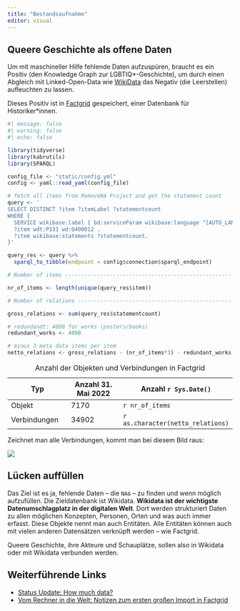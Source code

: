 ```yaml
---
title: "Bestandsaufnahme"
editor: visual
---
```


## Queere Geschichte als offene Daten

Um mit maschineller Hilfe fehlende Daten aufzuspüren, braucht es ein Positiv (den Knowledge Graph zur LGBTIQ*-Geschichte), um durch einen Abgleich mit Linked-Open-Data  wie [WikiData](https://wikidata.org) das Negativ (die Leerstellen) aufleuchten zu lassen. 

Dieses Positiv ist in [Factgrid](https://database.factgrid.de/wiki/Main_Page) gespeichert, einer Datenbank für Historiker*innen.

```r
#| message: false
#| warning: false
#| echo: false

library(tidyverse)
library(kabrutils)
library(SPARQL)

config_file <- "static/config.yml"
config <- yaml::read_yaml(config_file)

# fetch all items from RemoveNA Project and get the statement count
query <- '
SELECT DISTINCT ?item ?itemLabel ?statementcount
WHERE {
  SERVICE wikibase:label { bd:serviceParam wikibase:language "[AUTO_LANGUAGE],en". }
  ?item wdt:P131 wd:Q400012 .
  ?item wikibase:statements ?statementcount.
}'

query_res <- query %>%
  sparql_to_tibble(endpoint = config$connection$sparql_endpoint)

# Number of items ---------------------------------------------------------

nr_of_items <- length(unique(query_res$item))

# Number of relations -----------------------------------------------------

gross_relations <- sum(query_res$statementcount)

# redundandt: 4098 for works (posters/books)
redundant_works <- 4098

# minus 3 meta data items per item
netto_relations <- gross_relations - (nr_of_items*3) - redundant_works
```


| Typ          | Anzahl 31. Mai 2022 | Anzahl `r Sys.Date()` |
|--------------|---------------------|------|
| Objekt       | 7170                |  `r nr_of_items`        |
| Verbindungen | 34902               |  `r as.character(netto_relations)`    |
: Anzahl der Objekten und Verbindungen in Factgrid

Zeichnet man alle Verbindungen, kommt man bei diesem Bild raus:

![](https://katharinabrunner.de/wp-content/uploads/2022/05/full-network-big.png)

## Lücken auffüllen

Das Ziel ist es ja, fehlende Daten -- die `NA`s -- zu finden und wenn möglich aufzufüllen. Die Zieldatenbank ist Wikidata. **Wikidata ist der wichtigste Datenumschlagplatz in der digitalen Welt**. Dort werden strukturiert Daten zu allen möglichen Konzepten, Personen, Orten und was auch immer erfasst. Diese Objekte nennt man auch Entitäten. Alle Entitäten können auch mit vielen anderen Datensätzen verknüpft werden -- wie Factgrid.

Queere Geschichte, ihre Akteure und Schauplätze, sollen also in Wikidata oder mit Wikidata verbunden werden.

## Weiterführende Links

* [Status Update: How much data?](https://katharinabrunner.de/wp-content/uploads/2022/05/status-update/index.html)
* [Vom Rechner in die Welt: Notizen zum ersten großen Import in Factgrid](https://katharinabrunner.de/2022/05/vom-rechner-in-die-welt-notizen-zum-ersten-grossen-import-in-factgrid/)
